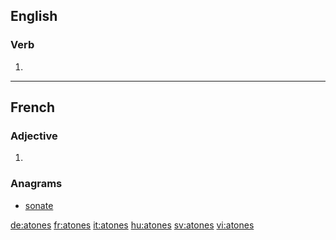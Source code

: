 ==English==

===Verb===
{{head|en}}

# {{en-third-person singular of|atone}}

----

==French==

===Adjective===
{{fr-adj-form}} {{p}}

# {{plural of|nocat=1|atone|lang=fr}}

===Anagrams===
* [[sonate#French|sonate]]

[[de:atones]]
[[fr:atones]]
[[it:atones]]
[[hu:atones]]
[[sv:atones]]
[[vi:atones]]